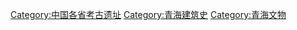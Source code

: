 [[Category:中国各省考古遗址|Category:中国各省考古遗址]]
[[Category:青海建筑史|Category:青海建筑史]]
[[Category:青海文物|Category:青海文物]]